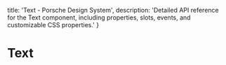 
  title: 'Text - Porsche Design System',
  description: 'Detailed API reference for the Text component, including properties, slots, events, and customizable CSS properties.'
}

# Text <ComponentStatus tagName="p-text"></ComponentStatus>

<ComponentApi tagName="p-text" />